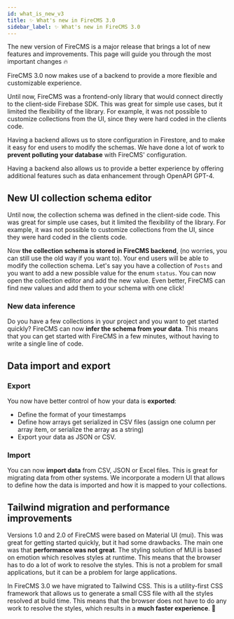 ```yaml
---
id: what_is_new_v3
title: ✨ What's new in FireCMS 3.0
sidebar_label: ✨ What's new in FireCMS 3.0
---
```


The new version of FireCMS is a major release that brings a lot of new features
and improvements. This page will guide you through the most important changes 🔥

FireCMS 3.0 now makes use of a backend to provide a more flexible and
customizable experience.

Until now, FireCMS was a frontend-only library that would connect directly to
the client-side Firebase SDK. This was great for simple use cases, but it
limited the flexibility of the library. For example, it was not possible to
customize collections from the UI, since they were hard coded in the clients
code.

Having a backend allows us to store configuration in Firestore, and to make it easy for end users
to modify the schemas. We have done a lot of work to **prevent polluting your database** with
FireCMS' configuration.

Having a backend also allows us to provide a better experience by offering additional features
such as data enhancement through OpenAPI GPT-4.


## New UI collection schema editor

Until now, the collection schema was defined in the client-side code. This was
great for simple use cases, but it limited the flexibility of the library. For
example, it was not possible to customize collections from the UI, since they
were hard coded in the clients code.

Now **the collection schema is stored in FireCMS backend**, (no worries, you can still
use the old way if you want to). Your end users will be able to modify the
collection schema. Let's say you have a collection of `Posts` and you want to
add a new possible value for the enum `status`. You can now open the collection
editor and add the new value. Even better, FireCMS can find new values and add
them to your schema with one click!

### New data inference

Do you have a few collections in your project and you want to get started
quickly? FireCMS can now **infer the schema from your data**. This means that
you can get started with FireCMS in a few minutes, without having to write a
single line of code.

## Data import and export

### Export
You now have better control of how your data is **exported**:
- Define the format of your timestamps
- Define how arrays get serialized in CSV files (assign one column per array item, or
serialize the array as a string)
- Export your data as JSON or CSV.

### Import
You can now **import data** from CSV, JSON or Excel files. This is great for migrating data
from other systems. We incorporate a modern UI that allows to define how the data is imported
and how it is mapped to your collections.

## Tailwind migration and performance improvements

Versions 1.0 and 2.0 of FireCMS were based on Material UI (mui). This was great
for getting started quickly, but it had some drawbacks. The main one was that
**performance was not great**. The styling solution of MUI is based on emotion
which resolves styles at runtime. This means that the browser has to do a lot of
work to resolve the styles. This is not a problem for small applications, but
it can be a problem for large applications.

In FireCMS 3.0 we have migrated to Tailwind CSS. This is a utility-first CSS
framework that allows us to generate a small CSS file with all the styles
resolved at build time. This means that the browser does not have to do any
work to resolve the styles, which results in a **much faster experience**. 🚀


